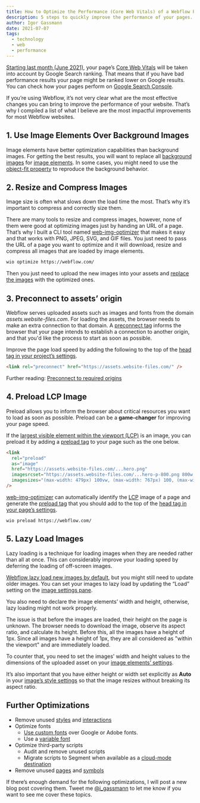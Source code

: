```yaml
---
title: How to Optimize the Performance (Core Web Vitals) of a Webflow Page
description: 5 steps to quickly improve the performance of your pages.
author: Igor Gassmann
date: 2021-07-07
tags:
  - technology
  - web
  - performance
---
```


[Starting last month (June 2021)](https://developers.google.com/search/blog/2021/04/more-details-page-experience?hl=en#gradual-rollout),
your page’s [Core Web Vitals](https://web.dev/vitals/) will be taken into account by Google Search
ranking. That means that if you have bad performance results your page might be ranked lower on
Google results. You can check how your pages perform on
[Google Search Console](https://search.google.com/search-console/core-web-vitals/summary).

If you’re using Webflow, it’s not very clear what are the most effective changes you can bring to
improve the performance of your website. That’s why I compiled a list of what I believe are the most
impactful improvements for most Webflow websites.

## 1. Use Image Elements Over Background Images

Image elements have better optimization capabilities than background images. For getting the best
results, you will want to replace all
[background images](https://university.webflow.com/lesson/background-styles-overview#background-image)
for [image elements](https://university.webflow.com/lesson/image). In some cases, you might need to
use the [object-fit property](https://webflow.com/feature/object-fit-support) to reproduce the
background behavior.

## 2. Resize and Compress Images

Image size is often what slows down the load time the most. That’s why it’s important to compress
and correctly size them.

There are many tools to resize and compress images, however, none of them were good at optimizing
images just by handing an URL of a page. That’s why I built a CLI tool named
[web-img-optimizer](https://github.com/IGassmann/web-img-optimizer) that makes it easy and that
works with PNG, JPEG, SVG, and GIF files. You just need to pass the URL of a page you want to
optimize and it will download, resize and compress all images that are loaded by image elements.

```bash
wio optimize https://webflow.com/
```

Then you just need to upload the new images into your assets and
[replace the images](https://university.webflow.com/lesson/image#replace-images) with the optimized
ones.

## 3. Preconnect to assets’ origin

Webflow serves uploaded assets such as images and fonts from the domain _assets.website-files.com_.
For loading the assets, the browser needs to make an extra connection to that domain. A
[preconnect tag](https://developer.mozilla.org/en-US/docs/Web/HTML/Link_types/preconnect) informs
the browser that your page intends to establish a connection to another origin, and that you'd like
the process to start as soon as possible.

Improve the page load speed by adding the following to the top of the
[head tag in your project’s settings](https://university.webflow.com/lesson/custom-code-in-the-head-and-body-tags#head-code).

```html
<link rel="preconnect" href="https://assets.website-files.com/" />
```

Further reading: [Preconnect to required origins ](https://web.dev/uses-rel-preconnect/)

## 4. Preload LCP Image

Preload allows you to inform the browser about critical resources you want to load as soon as
possible. Preload can be a **game-changer** for improving your page speed.

If the [largest visible element within the viewport (LCP)](https://web.dev/lcp/) is an image, you
can preload it by adding a
[preload tag](https://developer.mozilla.org/en-US/docs/Web/HTML/Link_types/preload) to your page
such as the one below.

```html
<link
  rel="preload"
  as="image"
  href="https://assets.website-files.com/...hero.png"
  imagesrcset="https://assets.website-files.com/...hero-p-800.png 800w, https://assets.website-files.com/...hero.png 1400w"
  imagesizes="(max-width: 479px) 100vw, (max-width: 767px) 100, (max-width: 991px) 600px, 55vw"
/>
```

[web-img-optimizer](https://github.com/IGassmann/web-img-optimizer) can automatically identify the
[LCP](https://web.dev/lcp/) image of a page and generate the
[preload tag](https://developer.mozilla.org/en-US/docs/Web/HTML/Link_types/preload) that you should
add to the top of the
[head tag in your page’s settings](https://university.webflow.com/lesson/custom-code-in-the-head-and-body-tags#inside-%3C-head-%3E-tag).

```shell
wio preload https://webflow.com/
```

## 5. Lazy Load Images

Lazy loading is a technique for loading images when they are needed rather than all at once. This
can considerably improve your loading speed by deferring the loading of off-screen images.

[Webflow lazy load new images by default](https://webflow.com/feature/new-images-set-to-lazy-load-by-default),
but you might still need to update older images. You can set your images to lazy load by updating
the “Load” setting on the
[image settings pane](https://university.webflow.com/lesson/image#edit-image-settings).

You also need to declare the image elements’ width and height, otherwise, lazy loading might not
work properly.

The issue is that before the images are loaded, their height on the page is unknown. The browser
needs to download the image, observe its aspect ratio, and calculate its height. Before this, all
the images have a height of 1px. Since all images have a height of 1px, they are all considered as
"within the viewport" and are immediately loaded.

To counter that, you need to set the images’ width and height values to the dimensions of the
uploaded asset on your
[image elements’ settings](https://university.webflow.com/lesson/image#edit-image-settings).

It’s also important that you have either height or width set explicitly as **Auto** in your
[image’s style settings](https://university.webflow.com/lesson/style-panel-overview) so that the
image resizes without breaking its aspect ratio.

## Further Optimizations

- Remove unused
  [styles](https://university.webflow.com/lesson/style-manager#deleting-all-unused-styles-in-the-style-manager)
  and [interactions](https://webflow.com/feature/clean-up-unused-interactions)
- Optimize fonts
  - [Use custom fonts](https://university.webflow.com/lesson/custom-fonts) over Google or Adobe
    fonts.
  - Use a [variable font](https://web.dev/variable-fonts/)
- Optimize third-party scripts
  - Audit and remove unused scripts
  - Migrate scripts to Segment when available as a
    [cloud-mode destination](https://segment.com/docs/connections/destinations/#connection-modes)
- Remove unused [pages](https://university.webflow.com/lesson/pages-panel#deleting-pages) and
  [symbols](https://university.webflow.com/lesson/symbols#delete-a-symbol)

If there’s enough demand for the following optimizations, I will post a new blog post covering them.
Tweet me [@i_gassmann](https://twitter.com/I_Gassmann) to let me know if you want to see me cover
these topics.
